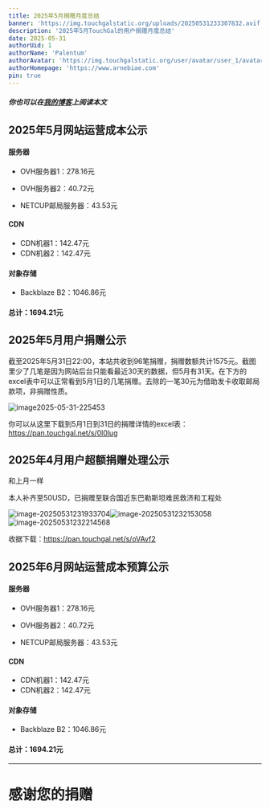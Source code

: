 ```yaml
---
title: 2025年5月捐赠月度总结
banner: 'https://img.touchgalstatic.org/uploads/20250531233307832.avif'
description: '2025年5月TouchGal的用户捐赠月度总结'
date: 2025-05-31
authorUid: 1
authorName: 'Palentum'
authorAvatar: 'https://img.touchgalstatic.org/user/avatar/user_1/avatar-mini.avif'
authorHomepage: 'https://www.arnebiae.com'
pin: true
---
```


##### 你也可以在[我的博客](https://www.arnebiae.com/p/202505dona/)上阅读本文

## 2025年5月网站运营成本公示

#### 服务器

- OVH服务器1：278.16元

- OVH服务器2：40.72元

- NETCUP邮局服务器：43.53元

#### CDN

- CDN机器1：142.47元
- CDN机器2：142.47元

#### 对象存储

- Backblaze B2：1046.86元

#### 总计：1694.21元

## 2025年5月用户捐赠公示

截至2025年5月31日22:00，本站共收到96笔捐赠，捐赠数额共计1575元。截图里少了几笔是因为网站后台只能看最近30天的数据，但5月有31天。在下方的excel表中可以正常看到5月1日的几笔捐赠。去除的一笔30元为借助发卡收取邮局款项，非捐赠性质。

![image2025-05-31-225453](https://img.touchgalstatic.org/uploads/20250531233316381.avif)

你可以从这里下载到5月1日到31日的捐赠详情的excel表：https://pan.touchgal.net/s/0l0lug

## 2025年4月用户超额捐赠处理公示

和上月一样

本人补齐至50USD，已捐赠至联合国近东巴勒斯坦难民救济和工程处

![image-20250531231933704](https://img.touchgalstatic.org/uploads/20250531233323232.avif)![image-20250531232153058](https://img.touchgalstatic.org/uploads/20250531233329934.avif)![image-20250531232214568](https://img.touchgalstatic.org/uploads/20250531233337769.avif)

收据下载：https://pan.touchgal.net/s/oVAvf2

## 2025年6月网站运营成本预算公示

#### 服务器

- OVH服务器1：278.16元

- OVH服务器2：40.72元

- NETCUP邮局服务器：43.53元

#### CDN

- CDN机器1：142.47元
- CDN机器2：142.47元

#### 对象存储

- Backblaze B2：1046.86元

#### 总计：1694.21元

---

# 感谢您的捐赠